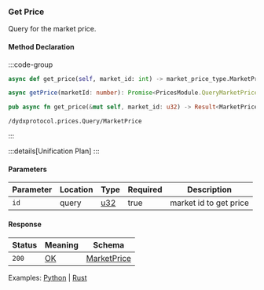 ### Get Price

Query for the market price.

#### Method Declaration

:::code-group

```python [Python]
async def get_price(self, market_id: int) -> market_price_type.MarketPrice
```

```typescript [TypeScript]
async getPrice(marketId: number): Promise<PricesModule.QueryMarketPriceResponse>
```

```rust [Rust]
pub async fn get_price(&mut self, market_id: u32) -> Result<MarketPrice, Error>
```

```url [API]
/dydxprotocol.prices.Query/MarketPrice
```

:::

:::details[Unification Plan]
:::

#### Parameters

| Parameter           | Location | Type               | Required    | Description                                                           |
| ------------------- | -------- | ------------------ | ----------- | --------------------------------------------------------------------- |
| `id`                | query    | [u32]              | true        | market id to get price                                                |

#### Response

| Status | Meaning     | Schema                          |
| ------ | ----------- | ------------------------------- |
| `200`  | [OK]        | [MarketPrice] |

Examples: [Python] | [Rust]

[Python]: https://github.com/dydxprotocol/v4-clients/blob/3e8c7e1b960291b7ef273962d374d9934a5c4d33/v4-client-py-v2/examples/validator_get_example.py#L102
[Rust]: https://github.com/dydxprotocol/v4-clients/blob/3e8c7e1b960291b7ef273962d374d9934a5c4d33/v4-client-py-v2/examples/validator_get_example.py#L102

[u32]: /types/u32
[OK]: /types/ok
[MarketPrice]: /types/market_price